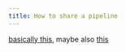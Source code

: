 ```yaml
---
title: How to share a pipeline
---
```


[basically this](https://dharpa.org/kiara.documentation/latest/extending_kiara/pipelines/assemble_pipelines/#including-the-pipeline-in-a-kiara-plugin), maybe also [this](https://dharpa.org/kiara.documentation/latest/extending_kiara/pipelines/assemble_pipelines/#making-the-pipeline-discoverable)
